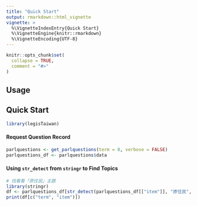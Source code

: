 ```yaml
---
title: "Quick Start"
output: rmarkdown::html_vignette
vignette: >
  %\VignetteIndexEntry{Quick Start}
  %\VignetteEngine{knitr::rmarkdown}
  %\VignetteEncoding{UTF-8}
---
```


```r
knitr::opts_chunk$set(
  collapse = TRUE,
  comment = "#>"
)
```


## Usage

## Quick Start
```r
library(legisTaiwan)
```

#### Request Question Record

```r
parlquestions <- get_parlquestions(term = 8, verbose = FALSE)
parlquestions_df <- parlquestions$data
```

#### Using `str_detect` from `stringr` to Find Topics 
```r
# 找看看「原住民」主題
library(stringr)
df <- parlquestions_df[str_detect(parlquestions_df[["item"]], "原住民", negate = FALSE),]
print(df[c("term", "item")])
```
